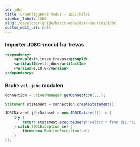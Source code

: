 ```yaml
---
id: jdbc
title: Grunnleggende modus - JDBC-kilde
sidebar_label: JDBC
slug: /developer-guide/basic-mode/data-sources/jdbc
custom_edit_url: null
---
```


### Importer JDBC-modul fra Trevas

```xml
<dependency>
    <groupId>fr.insee.trevas</groupId>
    <artifactId>vtl-jdbc</artifactId>
    <version>1.10.0</version>
</dependency>
```

### Bruke `vtl-jdbc` modulen

```java
connection = DriverManager.getConnection(...);

Statement statement = connection.createStatement();

JDBCDataset jdbcDataset = new JDBCDataset(() -> {
    try {
        return statement.executeQuery("select * from ds1;");
    } catch (SQLException se) {
        throw new RuntimeException(se);
    }
});
```
